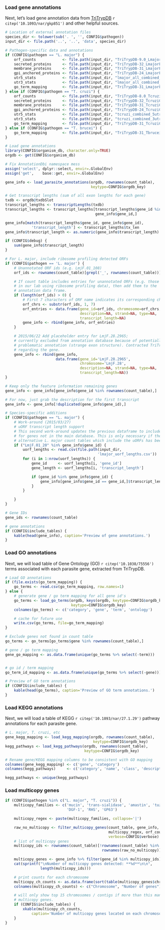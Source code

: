 ### Load gene annotations

Next, let's load gene annotation data from [TriTrypDB](http://tritrypdb.org/tritrypdb/)
`r citep('10.1093/nar/gkp851')` and other helpful sources.

```r
# Location of external annotation files
species_dir <- tolower(sub('. ', '', CONFIG$pathogen))
input_dir <- file.path('..', '..', 'data', species_dir)

# Pathogen-specific data and annotations
if (CONFIG$pathogen == "L. major") {
    orf_counts            <- file.path(input_dir, "TriTrypDB-9.0_LmajorFriedlin_ORF_counts.txt")
    secreted_proteins     <- file.path(input_dir, "TriTrypDB-32_LmajorFriedlin_SignalP.csv")
    membrane_proteins     <- file.path(input_dir, "TriTrypDB-31_LmajorFriedlin_TMHMM.csv")
    gpi_anchored_proteins <- file.path(input_dir, "TriTrypDB-24_LmajorFriedlin_PredGPI.csv")
    utr5_stats            <- file.path(input_dir, "lmajor_all_combined_5utr.csv")
    utr3_stats            <- file.path(input_dir, "lmajor_all_combined_3utr.csv")
    go_term_mapping       <- file.path(input_dir, "TriTrypDB-31_LmajorFriedlin_go_terms.csv")
} else if (CONFIG$pathogen == "T. cruzi") {
    orf_counts            <- file.path(input_dir, "TriTrypDB-8.0_TcruziCLBrenerEsmeraldo_ORF_counts.txt")
    secreted_proteins     <- file.path(input_dir, "TriTrypDB-32_TcruziCLBrenerEsmeraldo-like_SignalP.csv")
    membrane_proteins     <- file.path(input_dir, "TriTrypDB-31_TcruziCLBrenerEsmeraldo-like_TMHMM.csv")
    gpi_anchored_proteins <- file.path(input_dir, "TriTrypDB-24_TcruziCLBrenerEsmeraldo-like_PredGPI.csv")
    utr5_stats            <- file.path(input_dir, "tcruzi_combined_5utrs.csv")
    utr3_stats            <- file.path(input_dir, "tcruzi_combined_3utrs.csv")
    go_term_mapping       <- file.path(input_dir, "TriTrypDB-31_TcruziCLBrenerEsmeraldo-like_go_terms.csv")
} else if (CONFIG$pathogen == "T. brucei") {
    go_term_mapping       <- file.path(input_dir, "TriTrypDB-31_TbruceiTREU927_go_terms.csv")
}
```

```r
# Load gene annotations
library(CONFIG$organism_db, character.only=TRUE)
orgdb <- get(CONFIG$organism_db)

# Fix AnnotationDbi namespace mess
assign('select', dplyr::select, envir=.GlobalEnv)
assign('get',    base::get, envir=.GlobalEnv)

gene_info <- load_parasite_annotations(orgdb, rownames(count_table),
                                       keytype=CONFIG$orgdb_key)

# Get transcript lengths (sum of all exon lengths for each gene)
txdb <- orgdb@txdbSlot
transcript_lengths <- transcriptLengths(txdb)
transcript_lengths <- transcript_lengths[transcript_lengths$gene_id %in%
                                         gene_info$gene_id,]

gene_info[match(transcript_lengths$gene_id, gene_info$gene_id), 
            'transcript_length'] <- transcript_lengths$tx_len
gene_info$transcript_length <- as.numeric(gene_info$transcript_length)

if (CONFIG$debug) {
    sum(gene_info$transcript_length)
}

# For L. major, include ribosome profiling detected ORFs
if (CONFIG$pathogen == 'L. major') {
    # Unannotated ORF ids (e.g. LmjF.01_108)
    orf_ids <- rownames(count_table)[grepl('_', rownames(count_table))]        

    # If count table includes entries for unannotated ORFs (e.g. those detected
    # in our lab using ribosome profiling data), then add them to the
    # annotation data frame.
    if (length(orf_ids) > 0) {
        # First 7 characters of ORF name indicates its corresponding chromosome
        orf_chrs <- substr(orf_ids, 1, 7)
        orf_entries <- data.frame(gene_id=orf_ids, chromosome=orf_chrs,
                                  description=NA, strand=NA, type=NA,
                                  transcript_length=NA)
        gene_info <- rbind(gene_info, orf_entries)
    }

    # 2015/06/22 Add placeholder entry for LmjF.28.2965;
    # currently excluded from annotation database because of potentially
    # problematic annotation (strange exon structure). Contracted TriTrypDB
    # regarding the gene.
    gene_info <- rbind(gene_info,
                       data.frame(gene_id='LmjF.28.2965',
                                  chromosome='LmjF.28',
                                  description=NA, strand=NA, type=NA, 
                                  transcript_length=NA))
}

# Keep only the feature information remaining genes
gene_info <- gene_info[gene_info$gene_id %in% rownames(count_table),]

# For now, just grab the description for the first transcript
gene_info <- gene_info[!duplicated(gene_info$gene_id),]

# Species-specific additions
if (CONFIG$pathogen == "L. major") {
    # Work-around (2015/03/27)
    # uORF transcript length support
    # This second work-around updates the previous dataframe to include lengths
    # for genes not in the main database. This is only necessary if the
    # alternative L. major count tables which include the uORFs has been used.
    if ("LmjF.01_20" %in% gene_info$gene_id) {
        uorf_lengths <- read.csv(file.path(input_dir,
                                          'lmajor_uorf_lengths.csv'))
        for (i in 1:nrow(uorf_lengths)) {
            gene_id     <- uorf_lengths[i, 'gene_id']
            gene_length <- uorf_lengths[i, 'transcript_length']

            if (gene_id %in% gene_info$gene_id) {
                gene_info[gene_info$gene_id == gene_id,]$transcript_length <- gene_length
            }
        }

    }
}

# Gene IDs
gene_ids <- rownames(count_table)
```

```r
# gene annotations
if (CONFIG$include_tables) {
    kable(head(gene_info), caption='Preview of gene annotations.')
}
```

### Load GO annotations

Next, we will load table of Gene Ontology (GO) `r citep('10.1038/75556')` terms
associated with each parasite gene, extracted from TriTrypDB.

```r
# Load GO annotations
if (file.exists(go_term_mapping)) {
    go_terms <- read.csv(go_term_mapping, row.names=1)
} else {
    # generate gene / go term mapping for all gene id's
    go_terms <- load_go_terms(orgdb, keys(orgdb, keytype=CONFIG$orgdb_key),
                              keytype=CONFIG$orgdb_key)
    colnames(go_terms) <- c('category', 'gene', 'term', 'ontology')

    # cache for future use
    write.csv(go_terms, file=go_term_mapping)
}

# Exclude genes not found in count table
go_terms <- go_terms[go_terms$gene %in% rownames(count_table),]

# gene / go term mapping
gene_go_mapping <- as.data.frame(unique(go_terms %>% select(-term)))


# go id / term mapping
go_term_id_mapping <- as.data.frame(unique(go_terms %>% select(-gene)))
```

```r
# Preview of GO term annotations
if (CONFIG$include_tables) {
    kable(head(go_terms), caption='Preview of GO term annotations.')
}
```

### Load KEGG annotations

Next, we will load a table of KEGG `r citep('10.1093/nar/27.1.29')` pathway
annotations for each parasite gene.

```r
# L. major, T. cruzi, etc
gene_kegg_mapping <- load_kegg_mapping(orgdb, rownames(count_table),
                                        keytype=CONFIG$orgdb_key)
kegg_pathways <- load_kegg_pathways(orgdb, rownames(count_table),
                                    keytype=CONFIG$orgdb_key)

# Rename gene/KEGG mapping columns to be consistent with GO mapping
colnames(gene_kegg_mapping) <- c('gene', 'category')
colnames(kegg_pathways)     <- c('category', 'name', 'class', 'description')

kegg_pathways <- unique(kegg_pathways)
```

### Load multicopy genes

```r
if (CONFIG$pathogen %in% c("L. major", "T. cruzi")) {
    multicopy_families <- c('mucin', 'trans-sialidase', 'amastin', 'tuzin',
                            'DGF-1', 'RHS', 'GP63')

    multicopy_regex <- paste(multicopy_families, collapse='|')

    raw_no_multicopy <- filter_multicopy_genes(count_table, gene_info,
                                               multicopy_regex, orf_counts,
                                               verbose=CONFIG$verbose)
    # list of multicopy genes
    multicopy_ids <- rownames(count_table)[!rownames(count_table) %in%
                                            rownames(raw_no_multicopy)]

    multicopy_genes <- gene_info %>% filter(gene_id %in% multicopy_ids)
    cat(sprintf("\nNumber of multicopy genes detected: **%d**\n\n",
                length(multicopy_ids)))

    # print counts for each chromosome
    multicopy_ch_counts <- as.data.frame(sort(table(multicopy_genes$chromosome), decreasing=TRUE))
    colnames(multicopy_ch_counts) <- c("Chromosome", "Number of genes")

    # will only show top 15 chromosomes / contigs if more than this many contain
    # multicopy genes.
    if (CONFIG$include_tables) {
        xkable(multicopy_ch_counts, 
            caption='Number of multicopy genes located on each chromosome.')
    }
}
```

